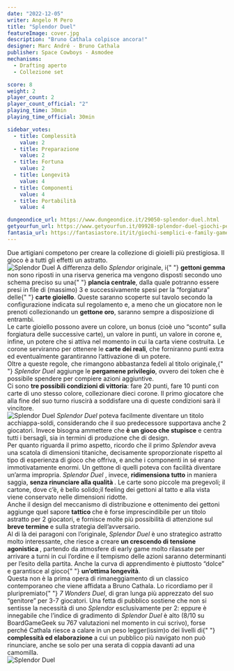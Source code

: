```yaml
---
date: "2022-12-05"
writer: Angelo M Pero
title: "Splendor Duel"
featureImage: cover.jpg
description: "Bruno Cathala colpisce ancora!"
designer: Marc André - Bruno Cathala
publisher: Space Cowboys - Asmodee
mechanisms:
  - Drafting aperto
  - Collezione set

score: 8
weight: 2
player_count: 2
player_count_official: "2"
playing_time: 30min
playing_time_official: 30min

sidebar_votes:
  - title: Complessità
    value: 2
  - title: Preparazione
    value: 2
  - title: Fortuna
    value: 2
  - title: Longevità
    value: 4
  - title: Componenti
    value: 4
  - title: Portabilità
    value: 4

dungeondice_url: https://www.dungeondice.it/29050-splendor-duel.html
getyourfun_url: https://www.getyourfun.it/09928-splendor-duel-giochi-per-2-giocatori.html?fast_search=fs
fantasia_url: https://fantasiastore.it/it/giochi-semplici-e-family-games/18007-splendor-duel.html
---
```


<Setting>
  Due artigiani competono per creare la collezione di gioielli più prestigiosa.
  Il gioco è a tutti gli effetti un astratto.
  <br />
</Setting>

<img src="./game1.jpg" alt="Splendor Duel" />

<Rules>
  A differenza dello <em>Splendor </em>originale, i{" "}
  <strong>gettoni gemma</strong> non sono riposti in una riserva generica ma
  vengono disposti secondo uno schema preciso su una{" "}
  <strong>plancia centrale</strong>, dalla quale potranno essere presi in file
  di (massimo) 3 e successivamente spesi per la “forgiatura” delle{" "}
  <strong>carte gioiello</strong>. Queste saranno scoperte sul tavolo secondo la
  configurazione indicata sul regolamento e, a meno che un giocatore non le
  prenoti collezionando un <strong>gettone oro</strong>, saranno sempre a
  disposizione di entrambi.
  <br />
  Le carte gioiello possono avere un colore, un bonus (cioè uno “sconto” sulla
  forgiatura delle successive carte), un valore in punti, un valore in corone e,
  infine, un potere che si attiva nel momento in cui la carta viene costruita.
  Le corone serviranno per ottenere le <strong>carte dei reali</strong>, che
  forniranno punti extra ed eventualmente garantiranno l’attivazione di un
  potere.
  <br />
  Oltre a queste regole, che rimangono abbastanza fedeli al titolo originale,{" "}
  <em>Splendor Duel</em> aggiunge le <strong>pergamene privilegio</strong>,
  ovvero dei token che è possibile spendere per compiere azioni aggiuntive.
  <br />
  Ci sono <strong>tre possibili condizioni di vittoria</strong>: fare 20 punti,
  fare 10 punti con carte di uno stesso colore, collezionare dieci corone. Il
  primo giocatore che alla fine del suo turno riuscirà a soddisfare una di
  queste condizioni sarà il vincitore.
  <br />
</Rules>

<img src="./game2.jpg" alt="Splendor Duel" />

<Feedback>
  <em>Splendor Duel</em> poteva facilmente diventare un titolo acchiappa-soldi,
  considerando che il suo predecessore supportava anche 2 giocatori. Invece
  bisogna ammettere che <strong>è un gioco che stupisce</strong> e centra tutti
  i bersagli, sia in termini di produzione che di design.
  <br />
  Per quanto riguarda il primo aspetto, ricordo che il primo <em>Splendor </em>
  aveva una scatola di dimensioni titaniche, decisamente sproporzionate rispetto
  al tipo di esperienza di gioco che offriva, e anche i componenti in sé erano immotivatamente
  enormi. Un gettone di quelli poteva con facilità diventare un’arma impropria. <em>
    Splendor Duel
  </em>, invece, <strong>ridimensiona tutto</strong> in maniera saggia, <strong>
    senza rinunciare alla qualità
  </strong>. Le carte sono piccole ma pregevoli; il cartone, dove c’è, è bello solido;il
  feeling dei gettoni al tatto e alla vista viene conservato nelle dimensioni ridotte.
  <br />
  Anche il design del meccanismo di distribuzione e ottenimento dei gettoni aggiunge
  quel sapore <strong>tattico </strong>che è forse imprescindibile per un titolo
  astratto per 2 giocatori, e fornisce molte più possibilità di attenzione sul <strong>
    breve termine
  </strong> e sulla strategia dell’avversario.
  <br />
  Al di là dei paragoni con l’originale, <em>Splendor Duel</em> è uno strategico
  astratto molto interessante, che riesce a creare <strong>
    un crescendo di tensione agonistica
  </strong>, partendo da atmosfere di early game molto rilassate per arrivare a turni
  in cui l’ordine e il tempismo delle azioni saranno determinanti per l’esito della
  partita. Anche la curva di apprendimento è piuttosto “dolce” e garantisce al gioco{" "}
  <strong>un’ottima longevità</strong>.<br />
  Questa non è la prima opera di rimaneggiamento di un classico contemporaneo
  che viene affidata a Bruno Cathala. Lo ricordiamo per il pluripremiato{" "}
  <em>7 Wonders Duel</em>, di gran lunga più apprezzato del suo “genitore” per
  3-7 giocatori. Una fetta di pubblico sostiene che non si sentisse la necessità
  di uno <em>Splendor </em>esclusivamente per 2: eppure è innegabile che
  l’indice di gradimento di <em>Splendor Duel</em> è alto (8/10 su BoardGameGeek
  su 767 valutazioni nel momento in cui scrivo), forse perché Cathala riesce a
  calare in un peso legger(issim)o dei livelli di{" "}
  <strong>complessità ed elaborazione </strong>a cui un pubblico più navigato
  non può rinunciare, anche se solo per una serata di coppia davanti ad una
  camomilla.
  <br />
</Feedback>

<img src="./game3.jpg" alt="Splendor Duel" />
